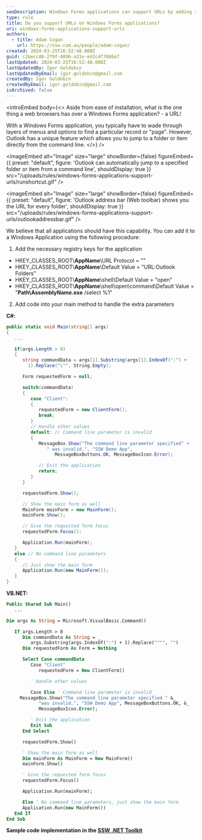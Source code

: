 ```yaml
---
seoDescription: Windows Forms applications can support URLs by adding registry keys and handling extra parameters in the main method. This allows users to jump directly to a specific record or "page" using a URL.
type: rule
title: Do you support URLs on Windows Forms applications?
uri: windows-forms-applications-support-urls
authors:
  - title: Adam Cogan
    url: https://ssw.com.au/people/adam-cogan/
created: 2024-03-25T16:52:48.000Z
guid: c2becc48-279f-4896-a31e-e43c4f7686a7
lastUpdated: 2024-03-25T16:52:48.000Z
lastUpdatedBy: Igor Goldobin
lastUpdatedByEmail: igor.goldobin@gmail.com
createdBy: Igor Goldobin
createdByEmail: igor.goldobin@gmail.com
isArchived: false
---
```


<introEmbed
  body={<>
Aside from ease of installation, what is the one thing a web browsers has over a Windows Forms application? - a URL!

With a Windows Forms application, you typically have to wade through layers of menus and options to find a particular record or "page". However, Outlook has a unique feature which allows you to jump to a folder or item directly from the command line.
  </>}
/>

<imageEmbed
  alt="Image"
  size="large"
  showBorder={false}
  figureEmbed={{
    preset: "default",
    figure: 'Outlook can automatically jump to a specified folder or item from a command line',
    shouldDisplay: true
  }}
  src="/uploads/rules/windows-forms-applications-support-urls/runshortcut.gif"
/>


<imageEmbed
  alt="Image"
  size="large"
  showBorder={false}
  figureEmbed={{
    preset: "default",
    figure: 'Outlook address bar (Web toolbar) shows you the URL for every folder',
    shouldDisplay: true
  }}
  src="/uploads/rules/windows-forms-applications-support-urls/outlookaddressbar.gif"
/>

We believe that all applications should have this capability. You can add it to a Windows Application using the following procedure:

1. Add the necessary registry keys for the application

- HKEY_CLASSES_ROOT\\**AppName**\URL Protocol = ""
- HKEY_CLASSES_ROOT\\**AppName**\Default Value = "URL:Outlook Folders"
- HKEY_CLASSES_ROOT\\**AppName**\shell\Default Value = "open"
- HKEY_CLASSES_ROOT\\**AppName**\shell\open\command\Default Value = "**Path\AssemblyName.exe** /select %1"

2. Add code into your main method to handle the extra parameters

**C#:**

```cs
public static void Main(string[] args)
{
   ...

   if(args.Length > 0)
   {
      string commandData = args[1].Substring(args[1].IndexOf(":") +
        1).Replace("\"", String.Empty);

      Form requestedForm = null;

      switch(commandData)
      {
         case "Client":
         {
            requestedForm = new ClientForm();
            break;
         }
         // Handle other values
         default: // Command line parameter is invalid
         {
            MessageBox.Show("The command line parameter specified" +
               " was invalid.", "SSW Demo App",
                  MessageBoxButtons.OK, MessageBoxIcon.Error);

            // Exit the application
            return;
         }
      }

      requestedForm.Show();

      // Show the main form as well
      MainForm mainForm = new MainForm();
      mainForm.Show();

      // Give the requested form focus
      requestedForm.Focus();

      Application.Run(mainForm);
   }
   else // No command line parameters
   {
      // Just show the main form
      Application.Run(new MainForm());
   }
}
```

**VB.NET:**

```vb
Public Shared Sub Main()
   ...
```

```vb
Dim args As String = Microsoft.VisualBasic.Command()

   If args.Length > 0
      Dim commandData As String = _
         args.Substring(args.IndexOf(":") + 1).Replace("""", "")
      Dim requestedForm As Form = Nothing

      Select Case commandData
         Case "Client"
            requestedForm = New ClientForm()

         ' Handle other values

         Case Else ' Command line parameter is invalid
	 MessageBox.Show("The command line parameter specified " &_
            "was invalid.", "SSW Demo App", MessageBoxButtons.OK, &_
            MessageBoxIcon.Error);

         ' Exit the application
         Exit Sub
      End Select

      requestedForm.Show()

      ' Show the main form as well
      Dim mainForm As MainForm = New MainForm()
      mainForm.Show()

      ' Give the requested form focus
      requestedForm.Focus()

      Application.Run(mainForm);

      Else ' No command line parameters, just show the main form
      Application.Run(new MainForm())
   End If
End Sub
```

**Sample code implementation in the [SSW .NET Toolkit](https://ssw.com.au/ssw/NETToolkit)**
